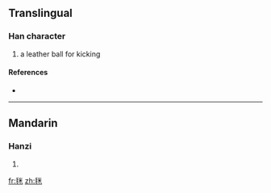 ==Translingual==

===Han character===
{{Han char|rn=82|rad=毛|as=06|sn=10|four=|canj=竹山火木 (HUFD)}}

# a leather ball for kicking

====References====
* {{Han ref|kx=0593.091|dkj=16828|dj=0985.200|hdz=31997.140|uh=6BE9|ud=27625}}

----

==Mandarin==

===Hanzi===
{{cmn-hanzi|pin=[[jú]] ([[ju2]])|wg=chü<sup>2</sup>}}

# {{defn|Mandarin|sort=毛06}}

[[fr:毩]]
[[zh:毩]]